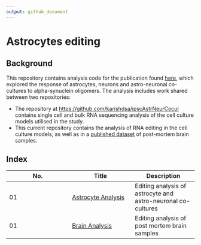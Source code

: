 ```yaml
---
output: github_document
---
```


# Astrocytes editing

## Background

This repository contains analysis code for the publication found [here](), which explored the response of astrocytes, neurons and astro-neuronal co-cultures to alpha-synuclein oligomers. The analysis includes work shared between two repositories:

- The repository at [https://github.com/karishdsa/ipscAstrNeurCocul](https://github.com/karishdsa/ipscAstrNeurCocul) contains single cell and bulk RNA sequencing analysis of the cell culture models utilised in the study.
- This current repository contains the analysis of RNA editing in the cell culture models, as well as in a [published dataset](https://link.springer.com/article/10.1007/s00401-021-02343-x) of post-mortem brain samples.


## Index

| No. | Title | Description |
| --- | --- | --- | 
| 01 | [Astrocyte Analysis](01_astrocyte_analysis.html) | Editing analysis of astrocyte and astro-neuronal co-cultures |
| 01 | [Brain Analysis](02_brain_analysis.html) | Editing analysis of post mortem brain samples |

